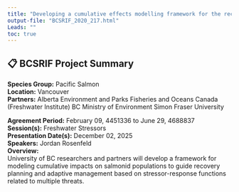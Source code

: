 ```yaml
---
title: "Developing a cumulative effects modelling framework for the recovery of aquatic salmonid populations"
output-file: "BCSRIF_2020_217.html"
Leads: ""
toc: true
---
```


## 📋 BCSRIF Project Summary

**Species Group:** Pacific Salmon  
**Location:** Vancouver  
**Partners:** Alberta Environment and Parks
Fisheries and Oceans Canada (Freshwater Institute)
BC Ministry of Environment
Simon Fraser University
  
**Agreement Period:** February 09, 4451336 to June 29, 4688837  
**Session(s):** Freshwater Stressors  
**Presentation Date(s):** December 02, 2025  
**Speakers:** Jordan Rosenfeld  
**Overview:**  
University of BC researchers and partners will develop a framework for modeling cumulative impacts on salmonid populations to guide recovery planning and adaptive management based on stressor-response functions related to multiple threats.   

